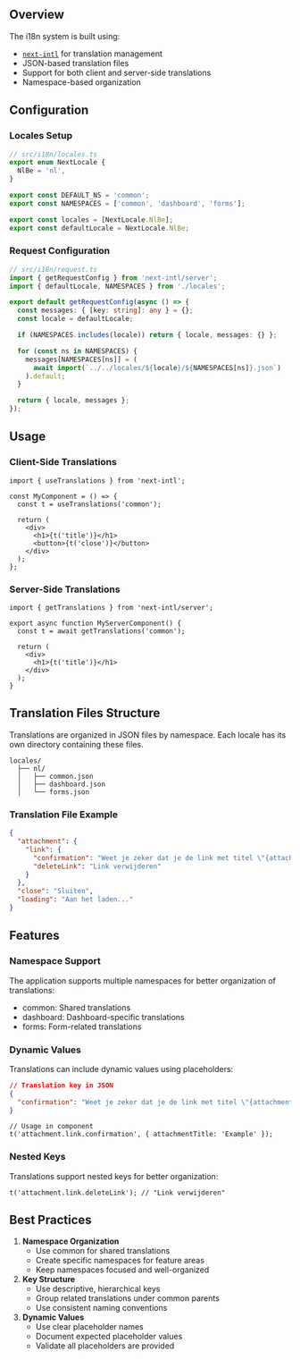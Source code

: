 
<Meta title="1 Setup / 1.3 I18n" />

## Overview

The i18n system is built using:

- [`next-intl`](https://next-intl-docs.vercel.app/) for translation management
- JSON-based translation files
- Support for both client and server-side translations
- Namespace-based organization

## Configuration

### Locales Setup

```typescript
// src/i18n/locales.ts
export enum NextLocale {
  NlBe = 'nl',
}

export const DEFAULT_NS = 'common';
export const NAMESPACES = ['common', 'dashboard', 'forms'];

export const locales = [NextLocale.NlBe];
export const defaultLocale = NextLocale.NlBe;
```

### Request Configuration

```typescript
// src/i18n/request.ts
import { getRequestConfig } from 'next-intl/server';
import { defaultLocale, NAMESPACES } from './locales';

export default getRequestConfig(async () => {
  const messages: { [key: string]: any } = {};
  const locale = defaultLocale;

  if (NAMESPACES.includes(locale)) return { locale, messages: {} };

  for (const ns in NAMESPACES) {
    messages[NAMESPACES[ns]] = (
      await import(`../../locales/${locale}/${NAMESPACES[ns]}.json`)
    ).default;
  }

  return { locale, messages };
});
```

## Usage

### Client-Side Translations

```tsx
import { useTranslations } from 'next-intl';

const MyComponent = () => {
  const t = useTranslations('common');

  return (
    <div>
      <h1>{t('title')}</h1>
      <button>{t('close')}</button>
    </div>
  );
};
```

### Server-Side Translations

```tsx
import { getTranslations } from 'next-intl/server';

export async function MyServerComponent() {
  const t = await getTranslations('common');

  return (
    <div>
      <h1>{t('title')}</h1>
    </div>
  );
}
```

## Translation Files Structure

Translations are organized in JSON files by namespace. Each locale has its own directory containing these files.

```
locales/
  ├── nl/
  │   ├── common.json
  │   ├── dashboard.json
  │   └── forms.json
```

### Translation File Example

```json
{
  "attachment": {
    "link": {
      "confirmation": "Weet je zeker dat je de link met titel \"{attachmentTitle}\" wil verwijderen?",
      "deleteLink": "Link verwijderen"
    }
  },
  "close": "Sluiten",
  "loading": "Aan het laden..."
}
```

## Features

### Namespace Support

The application supports multiple namespaces for better organization of translations:

- common: Shared translations
- dashboard: Dashboard-specific translations
- forms: Form-related translations

### Dynamic Values

Translations can include dynamic values using placeholders:

```json
// Translation key in JSON
{
  "confirmation": "Weet je zeker dat je de link met titel \"{attachmentTitle}\" wil verwijderen?"
}
```

```tsx
// Usage in component
t('attachment.link.confirmation', { attachmentTitle: 'Example' });
```

### Nested Keys

Translations support nested keys for better organization:

```tsx
t('attachment.link.deleteLink'); // "Link verwijderen"
```

## Best Practices

1. **Namespace Organization**
   - Use common for shared translations
   - Create specific namespaces for feature areas
   - Keep namespaces focused and well-organized
2. **Key Structure**
   - Use descriptive, hierarchical keys
   - Group related translations under common parents
   - Use consistent naming conventions
3. **Dynamic Values**
   - Use clear placeholder names
   - Document expected placeholder values
   - Validate all placeholders are provided
